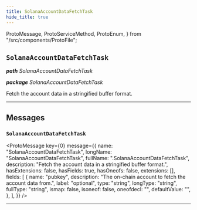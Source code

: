 ```yaml
---
title: SolanaAccountDataFetchTask
hide_title: true
---
```


  ProtoMessage,
  ProtoServiceMethod,
  ProtoEnum,
} from "/src/components/ProtoFile";

## `SolanaAccountDataFetchTask`

_**path** SolanaAccountDataFetchTask_

_**package** SolanaAccountDataFetchTask_

Fetch the account data in a stringified buffer format.

---

## Messages

### `SolanaAccountDataFetchTask`

<ProtoMessage
  key={0}
  message={{
    name: "SolanaAccountDataFetchTask",
    longName: "SolanaAccountDataFetchTask",
    fullName: ".SolanaAccountDataFetchTask",
    description: "Fetch the account data in a stringified buffer format.",
    hasExtensions: false,
    hasFields: true,
    hasOneofs: false,
    extensions: [],
    fields: [
      {
        name: "pubkey",
        description: "The on-chain account to fetch the account data from.",
        label: "optional",
        type: "string",
        longType: "string",
        fullType: "string",
        ismap: false,
        isoneof: false,
        oneofdecl: "",
        defaultValue: "",
      },
    ],
  }}
/>

---
